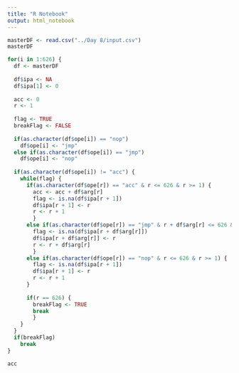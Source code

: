 ```yaml
---
title: "R Notebook"
output: html_notebook
---
```


```r
masterDF <- read.csv("../Day 8/input.csv")
masterDF
```

```r
for(i in 1:626) {
  df <- masterDF
  
  df$ipa <- NA
  df$ipa[1] <- 0
  
  acc <- 0
  r <- 1
  
  flag <- TRUE
  breakFlag <- FALSE
  
  if(as.character(df$ope[i]) == "nop")
    df$ope[i] <- "jmp"
  else if(as.character(df$ope[i]) == "jmp")
    df$ope[i] <- "nop"
  
  if(as.character(df$ope[i]) != "acc") {
    while(flag) {
      if(as.character(df$ope[r]) == "acc" & r <= 626 & r >= 1) {
        acc <- acc + df$arg[r]
        flag <- is.na(df$ipa[r + 1])
        df$ipa[r + 1] <- r
        r <- r + 1
        }
      else if(as.character(df$ope[r]) == "jmp" & r + df$arg[r] <= 626 & r + df$arg[r] >= 1) {
        flag <- is.na(df$ipa[r + df$arg[r]])
        df$ipa[r + df$arg[r]] <- r
        r <- r + df$arg[r]
        }
      else if(as.character(df$ope[r]) == "nop" & r <= 626 & r >= 1) {
        flag <- is.na(df$ipa[r + 1])
        df$ipa[r + 1] <- r
        r <- r + 1
      }
    
      if(r == 626) {
        breakFlag <- TRUE
        break
        }
    }
  }
  if(breakFlag)
    break
}

acc
```

